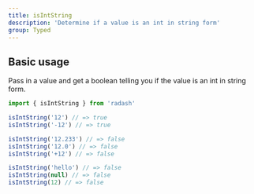 ```yaml
---
title: isIntString
description: 'Determine if a value is an int in string form'
group: Typed
---
```


## Basic usage

Pass in a value and get a boolean telling you if the value is an int in string form.

```ts
import { isIntString } from 'radash'

isIntString('12') // => true
isIntString('-12') // => true

isIntString('12.233') // => false
isIntString('12.0') // => false
isIntString('+12') // => false

isIntString('hello') // => false
isIntString(null) // => false
isIntString(12) // => false
```
